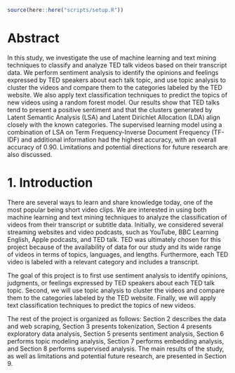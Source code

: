 
```{r,include=FALSE}
source(here::here("scripts/setup.R"))
```

# Abstract

In this study, we investigate the use of machine learning and text mining techniques to classify and analyze TED talk videos based on their transcript data. We perform sentiment analysis to identify the opinions and feelings expressed by TED speakers about each talk topic, and use topic analysis to cluster the videos and compare them to the categories labeled by the TED website. We also apply text classification techniques to predict the topics of new videos using a random forest model. Our results show that TED talks tend to present a positive sentiment and that the clusters generated by Latent Semantic Analysis (LSA) and Latent Dirichlet Allocation (LDA) align closely with the known categories. The supervised learning model using a combination of LSA on Term Frequency-Inverse Document Frequency (TF-IDF) and additional information had the highest accuracy, with an overall accuracy of 0.90. Limitations and potential directions for future research are also discussed.

# 1. Introduction

There are several ways to learn and share knowledge today, one of the most popular being short video clips. We are interested in using both machine learning and text mining techniques to analyze the classification of videos from their transcript or subtitle data. Initially, we considered several streaming websites and video podcasts, such as YouTube, BBC Learning English, Apple podcasts, and TED talk. TED was ultimately chosen for this project because of the availability of data for our study and its wide range of videos in terms of topics, languages, and lengths. Furthermore, each TED video is labeled with a relevant category and includes a transcript.

The goal of this project is to first use sentiment analysis to identify opinions, judgments, or feelings expressed by TED speakers about each TED talk topic. Second, we will use topic analysis to cluster the videos and compare them to the categories labeled by the TED website. Finally, we will apply text classification techniques to predict the topics of new videos.

The rest of the project is organized as follows: Section 2 describes the data and web scraping, Section 3 presents tokenization, Section 4 presents exploratory data analysis, Section 5 presents sentiment analysis, Section 6 performs topic modeling analysis, Section 7 performs embedding analysis, and Section 8 performs supervised analysis. The main results of the study, as well as limitations and potential future research, are presented in Section 9.
